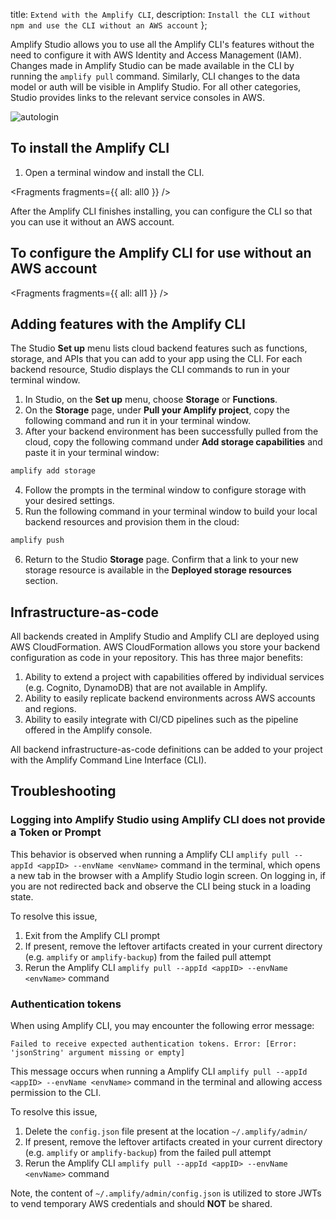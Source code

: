   title: `Extend with the Amplify CLI`,
  description: `Install the CLI without npm and use the CLI without an AWS account`
};

Amplify Studio allows you to use all the Amplify CLI's features without the need to configure it with AWS Identity and Access Management (IAM). Changes made in Amplify Studio can be made available in the CLI by running the `amplify pull` command. Similarly, CLI changes to the data model or auth will be visible in Amplify Studio. For all other categories, Studio provides links to the relevant service consoles in AWS.

![autologin](/images/console/cli-autologin.gif)

## To install the Amplify CLI

1. Open a terminal window and install the CLI.


<Fragments fragments={{ all: all0 }} />

After the Amplify CLI finishes installing, you can configure the CLI so that you can use it without an AWS account.

## To configure the Amplify CLI for use without an AWS account


<Fragments fragments={{ all: all1 }} />

## Adding features with the Amplify CLI

The Studio **Set up** menu lists cloud backend features such as functions, storage, and APIs that you can add to your app using the CLI. For each backend resource, Studio displays the CLI commands to run in your terminal window.

1. In Studio, on the **Set up** menu, choose **Storage** or **Functions**.
2. On the **Storage** page, under **Pull your Amplify project**, copy the following command and run it in your terminal window.
3. After your backend environment has been successfully pulled from the cloud, copy the following command under **Add storage capabilities** and paste it in your terminal window:

```bash
amplify add storage
```

4. Follow the prompts in the terminal window to configure storage with your desired settings.
5. Run the following command in your terminal window to build your local backend resources and provision them in the cloud:

```bash
amplify push
```

6. Return to the Studio **Storage** page. Confirm that a link to your new storage resource is available in the **Deployed storage resources** section.

## Infrastructure-as-code

All backends created in Amplify Studio and Amplify CLI are deployed using AWS CloudFormation. AWS CloudFormation allows you store your backend configuration as code in your repository. This has three major benefits:

1. Ability to extend a project with capabilities offered by individual services (e.g. Cognito, DynamoDB) that are not available in Amplify.
2. Ability to easily replicate backend environments across AWS accounts and regions.
3. Ability to easily integrate with CI/CD pipelines such as the pipeline offered in the Amplify console.

All backend infrastructure-as-code definitions can be added to your project with the Amplify Command Line Interface (CLI).

## Troubleshooting

### Logging into Amplify Studio using Amplify CLI does not provide a Token or Prompt

This behavior is observed when running a Amplify CLI `amplify pull --appId <appID> --envName <envName>` command in the terminal, which opens a new tab in the browser with a Amplify Studio login screen. On logging in, if you are not redirected back and observe the CLI being stuck in a loading state.

To resolve this issue,

1. Exit from the Amplify CLI prompt
1. If present, remove the leftover artifacts created in your current directory (e.g. `amplify` or `amplify-backup`) from the failed pull attempt
1. Rerun the Amplify CLI `amplify pull --appId <appID> --envName <envName>` command

### Authentication tokens

When using Amplify CLI, you may encounter the following error message:


```console
Failed to receive expected authentication tokens. Error: [Error: 'jsonString' argument missing or empty]
```

This message occurs when running a Amplify CLI `amplify pull --appId <appID> --envName <envName>` command in the terminal and allowing access permission to the CLI. 

To resolve this issue,

1. Delete the `config.json` file present at the location `~/.amplify/admin/`
1. If present, remove the leftover artifacts created in your current directory (e.g. `amplify` or `amplify-backup`) from the failed pull attempt
1. Rerun the Amplify CLI `amplify pull --appId <appID> --envName <envName>` command

<Callout>

Note, the content of `~/.amplify/admin/config.json` is utilized to store JWTs to vend temporary AWS credentials and should __NOT__ be shared.

</Callout>